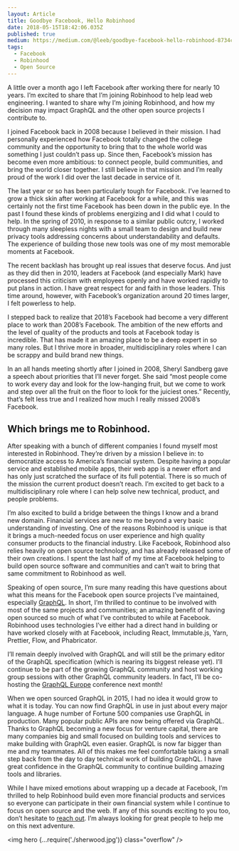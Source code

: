 ```yaml
---
layout: Article
title: Goodbye Facebook, Hello Robinhood
date: 2018-05-15T18:42:06.035Z
published: true
medium: https://medium.com/@leeb/goodbye-facebook-hello-robinhood-8734cfa2737a
tags:
  - Facebook
  - Robinhood
  - Open Source
---
```


A little over a month ago I left Facebook after working there for nearly 10 years. I’m excited to share that I’m joining Robinhood to help lead web engineering. I wanted to share why I’m joining Robinhood, and how my decision may impact GraphQL and the other open source projects I contribute to.

I joined Facebook back in 2008 because I believed in their mission. I had personally experienced how Facebook totally changed the college community and the opportunity to bring that to the whole world was something I just couldn’t pass up. Since then, Facebook’s mission has become even more ambitious: to connect people, build communities, and bring the world closer together. I still believe in that mission and I’m really proud of the work I did over the last decade in service of it.

The last year or so has been particularly tough for Facebook. I’ve learned to grow a thick skin after working at Facebook for a while, and this was certainly not the first time Facebook has been down in the public eye. In the past I found these kinds of problems energizing and I did what I could to help. In the spring of 2010, in response to a similar public outcry, I worked through many sleepless nights with a small team to design and build new privacy tools addressing concerns about understandability and defaults. The experience of building those new tools was one of my most memorable moments at Facebook.

The recent backlash has brought up real issues that deserve focus. And just as they did then in 2010, leaders at Facebook (and especially Mark) have processed this criticism with employees openly and have worked rapidly to put plans in action. I have great respect for and faith in those leaders. This time around, however, with Facebook’s organization around 20 times larger, I felt powerless to help.

I stepped back to realize that 2018’s Facebook had become a very different place to work than 2008’s Facebook. The ambition of the new efforts and the level of quality of the products and tools at Facebook today is incredible. That has made it an amazing place to be a deep expert in so many roles. But I thrive more in broader, multidisciplinary roles where I can be scrappy and build brand new things.

In an all hands meeting shortly after I joined in 2008, Sheryl Sandberg gave a speech about priorities that I’ll never forget. She said “most people come to work every day and look for the low-hanging fruit, but we come to work and step over all the fruit on the floor to look for the juiciest ones.” Recently, that’s felt less true and I realized how much I really missed 2008’s Facebook.

## Which brings me to Robinhood.

After speaking with a bunch of different companies I found myself most interested in Robinhood. They’re driven by a mission I believe in: to democratize access to America’s financial system. Despite having a popular service and established mobile apps, their web app is a newer effort and has only just scratched the surface of its full potential. There is so much of the mission the current product doesn’t reach. I’m excited to get back to a multidisciplinary role where I can help solve new technical, product, and people problems.

I’m also excited to build a bridge between the things I know and a brand new domain. Financial services are new to me beyond a very basic understanding of investing. One of the reasons Robinhood is unique is that it brings a much-needed focus on user experience and high quality consumer products to the financial industry. Like Facebook, Robinhood also relies heavily on open source technology, and has already released some of their own creations. I spent the last half of my time at Facebook helping to build open source software and communities and can’t wait to bring that same commitment to Robinhood as well.

Speaking of open source, I’m sure many reading this have questions about what this means for the Facebook open source projects I’ve maintained, especially [GraphQL](http://graphql.org/). In short, I’m thrilled to continue to be involved with most of the same projects and communities; an amazing benefit of having open sourced so much of what I’ve contributed to while at Facebook. Robinhood uses technologies I’ve either had a direct hand in building or have worked closely with at Facebook, including React, Immutable.js, Yarn, Prettier, Flow, and Phabricator.

I’ll remain deeply involved with GraphQL and will still be the primary editor of the GraphQL specification (which is nearing its biggest release yet). I’ll continue to be part of the growing GraphQL community and host working group sessions with other GraphQL community leaders. In fact, I’ll be co-hosting the [GraphQL Europe](https://www.graphql-europe.org/) conference next month!

When we open sourced GraphQL in 2015, I had no idea it would grow to what it is today. You can now find GraphQL in use in just about every major language. A huge number of Fortune 500 companies use GraphQL in production. Many popular public APIs are now being offered via GraphQL. Thanks to GraphQL becoming a new focus for venture capital, there are many companies big and small focused on building tools and services to make building with GraphQL even easier. GraphQL is now far bigger than me and my teammates. All of this makes me feel comfortable taking a small step back from the day to day technical work of building GraphQL. I have great confidence in the GraphQL community to continue building amazing tools and libraries.

While I have mixed emotions about wrapping up a decade at Facebook, I’m thrilled to help Robinhood build even more financial products and services so everyone can participate in their own financial system while I continue to focus on open source and the web. If any of this sounds exciting to you too, don’t hesitate to [reach out](https://leebyron.com/). I’m always looking for great people to help me on this next adventure.

<img hero {...require('./sherwood.jpg')} class="overflow" />
